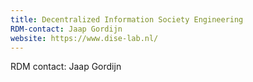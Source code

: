 ```yaml
---
title: Decentralized Information Society Engineering
RDM-contact: Jaap Gordijn
website: https://www.dise-lab.nl/
---
```

RDM contact: Jaap Gordijn
